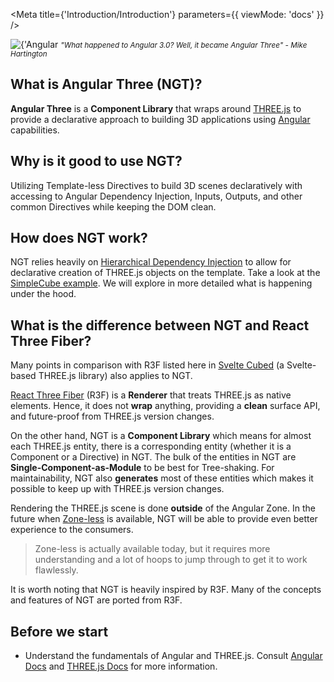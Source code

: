 
<Meta title={'Introduction/Introduction'} parameters={{ viewMode: 'docs' }} />

<div
  style={{
    display: 'flex',
    flexDirection: 'column',
    alignItems: 'center',
    justifyContent: 'center',
    marginBottom: '3rem',
  }}
>
  <img
    src={'/ngt-logo.svg'}
    width={320}
    height={320}
    alt={'Angular Three Logo'}
  />
  <em>
    <small>
      "What happened to Angular 3.0? Well, it became Angular Three" - Mike
      Hartington
    </small>
  </em>
</div>

## What is Angular Three (NGT)?

**Angular Three** is a **Component Library** that wraps around [THREE.js](https://threejs.org/) to provide a declarative approach to building 3D applications using [Angular](https://angular.io/) capabilities.

## Why is it good to use NGT?

Utilizing Template-less Directives to build 3D scenes declaratively with accessing to Angular Dependency Injection, Inputs, Outputs, and other common Directives while keeping the DOM clean.

## How does NGT work?

NGT relies heavily on [Hierarchical Dependency Injection](https://angular.io/guide/hierarchical-dependency-injection) to allow for declarative creation of THREE.js objects on the template. Take a look at the [SimpleCube example](?path=/story/introduction-examples--simple-cube). We will explore in more detailed what is happening under the hood.

<Story id="introduction-examples--simple-cube" height="480px" />

## What is the difference between NGT and React Three Fiber?

Many points in comparison with R3F listed here in [Svelte Cubed](https://svelte-cubed.vercel.app/docs/faqs#how-is-it-different-from-x-react-three-fiber) (a Svelte-based THREE.js library) also applies to NGT.

[React Three Fiber](https://github.com/pmndrs/react-three-fiber) (R3F) is a **Renderer** that treats THREE.js as native elements. Hence, it does not **wrap** anything, providing a **clean** surface API, and future-proof from THREE.js version changes.

On the other hand, NGT is a **Component Library** which means for almost each THREE.js entity, there is a corresponding entity (whether it is a Component or a Directive) in NGT. The bulk of the entities in NGT are **Single-Component-as-Module** to be best for Tree-shaking. For maintainability, NGT also **generates** most of these entities which makes it possible to keep up with THREE.js version changes.

Rendering the THREE.js scene is done **outside** of the Angular Zone. In the future when [Zone-less](https://angular.io/guide/roadmap#leverage-full-framework-capabilities-with-zonejs-opt-out) is available, NGT will be able to provide even better experience to the consumers.

> Zone-less is actually available today, but it requires more understanding and a lot of hoops to jump through to get it to work flawlessly.

It is worth noting that NGT is heavily inspired by R3F. Many of the concepts and features of NGT are ported from R3F.

## Before we start

- Understand the fundamentals of Angular and THREE.js. Consult [Angular Docs](https://angular.io/docs) and [THREE.js Docs](https://threejs.org/docs/index.html) for more information.
